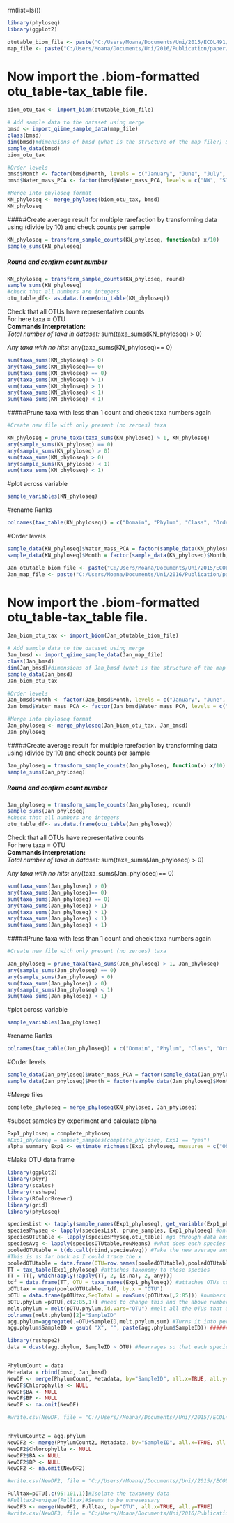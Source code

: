 rm(list=ls())

```r
library(phyloseq)
library(ggplot2)

otutable_biom_file <- paste("C:/Users/Moana/Documents/Uni/2015/ECOL491/All data/data/", "merged_otu_table.biom", sep = "")
map_file <- paste("C:/Users/Moana/Documents/Uni/2016/Publication/paper/", "NotJan.txt", sep = "")

```


# Now import the .biom-formatted otu_table-tax_table file.
```r
biom_otu_tax <- import_biom(otutable_biom_file)

# Add sample data to the dataset using merge
bmsd <- import_qiime_sample_data(map_file)
class(bmsd)
dim(bmsd)#dimensions of bmsd (what is the structure of the map file?) Should match the number of samples and variables
sample_data(bmsd)
biom_otu_tax

#Order levels
bmsd$Month <- factor(bmsd$Month, levels = c("January", "June", "July", "December", "March", "April"))
bmsd$Water_mass_PCA <- factor(bmsd$Water_mass_PCA, levels = c("NW", "STW", "FRONT", "SAW"))

#Merge into phyloseq format
KN_phyloseq <- merge_phyloseq(biom_otu_tax, bmsd)
KN_phyloseq
```

#####Create average result for multiple rarefaction by transforming data using (divide by 10) and check counts per sample
```r
KN_phyloseq = transform_sample_counts(KN_phyloseq, function(x) x/10)
sample_sums(KN_phyloseq)
```

##### Round and confirm count number
```r
KN_phyloseq = transform_sample_counts(KN_phyloseq, round)
sample_sums(KN_phyloseq)
#check that all numbers are integers
otu_table_df<- as.data.frame(otu_table(KN_phyloseq))
```

Check that all OTUs have representative counts  
For here taxa = OTU  
__Commands interpretation:__  
_Total number of taxa in dataset:_ sum(taxa_sums(KN_phyloseq) > 0)   

_Any taxa with no hits:_ any(taxa_sums(KN_phyloseq)== 0)

```r
sum(taxa_sums(KN_phyloseq) > 0)
any(taxa_sums(KN_phyloseq)== 0)
sum(taxa_sums(KN_phyloseq) == 0)
any(taxa_sums(KN_phyloseq) > 1)
sum(taxa_sums(KN_phyloseq) > 1)
any(taxa_sums(KN_phyloseq) < 1)
sum(taxa_sums(KN_phyloseq) < 1)
```

#####Prune taxa with less than 1 count and check taxa numbers again
```r

#Create new file with only present (no zeroes) taxa

KN_phyloseq = prune_taxa(taxa_sums(KN_phyloseq) > 1, KN_phyloseq)
any(sample_sums(KN_phyloseq) == 0)
any(sample_sums(KN_phyloseq) > 0)
sum(taxa_sums(KN_phyloseq) > 0)
any(sample_sums(KN_phyloseq) < 1)
sum(taxa_sums(KN_phyloseq) < 1)
```

#plot across variable
```r
sample_variables(KN_phyloseq)
```

#rename Ranks
```r
colnames(tax_table(KN_phyloseq)) = c("Domain", "Phylum", "Class", "Order", "Family", "Genus", "Species")

```

#Order levels
```r
sample_data(KN_phyloseq)$Water_mass_PCA = factor(sample_data(KN_phyloseq)$Water_mass_PCA, levels = c("NW", "STW", "FRONT", "SAW"))
sample_data(KN_phyloseq)$Month = factor(sample_data(KN_phyloseq)$Month, levels = c("January", "June", "July", "December", "March", "April"))
```

####################################################################################################################

```r

Jan_otutable_biom_file <- paste("C:/Users/Moana/Documents/Uni/2015/ECOL491/All data/data/", "Jan_8000_merged_otu_table.biom", sep = "")
Jan_map_file <- paste("C:/Users/Moana/Documents/Uni/2016/Publication/paper/", "Jan.txt", sep = "")

```


# Now import the .biom-formatted otu_table-tax_table file.
```r
Jan_biom_otu_tax <- import_biom(Jan_otutable_biom_file)

# Add sample data to the dataset using merge
Jan_bmsd <- import_qiime_sample_data(Jan_map_file)
class(Jan_bmsd)
dim(Jan_bmsd)#dimensions of Jan_bmsd (what is the structure of the map file?) Should match the number of samples and variables
sample_data(Jan_bmsd)
Jan_biom_otu_tax

#Order levels
Jan_bmsd$Month <- factor(Jan_bmsd$Month, levels = c("January", "June", "July", "December", "March", "April"))
Jan_bmsd$Water_mass_PCA <- factor(Jan_bmsd$Water_mass_PCA, levels = c("NW", "STW", "FRONT", "SAW"))

#Merge into phyloseq format
Jan_phyloseq <- merge_phyloseq(Jan_biom_otu_tax, Jan_bmsd)
Jan_phyloseq
```

#####Create average result for multiple rarefaction by transforming data using (divide by 10) and check counts per sample
```r
Jan_phyloseq = transform_sample_counts(Jan_phyloseq, function(x) x/10)
sample_sums(Jan_phyloseq)
```

##### Round and confirm count number
```r
Jan_phyloseq = transform_sample_counts(Jan_phyloseq, round)
sample_sums(Jan_phyloseq)
#check that all numbers are integers
otu_table_df<- as.data.frame(otu_table(Jan_phyloseq))
```

Check that all OTUs have representative counts  
For here taxa = OTU  
__Commands interpretation:__  
_Total number of taxa in dataset:_ sum(taxa_sums(Jan_phyloseq) > 0)   

_Any taxa with no hits:_ any(taxa_sums(Jan_phyloseq)== 0)

```r
sum(taxa_sums(Jan_phyloseq) > 0)
any(taxa_sums(Jan_phyloseq)== 0)
sum(taxa_sums(Jan_phyloseq) == 0)
any(taxa_sums(Jan_phyloseq) > 1)
sum(taxa_sums(Jan_phyloseq) > 1)
any(taxa_sums(Jan_phyloseq) < 1)
sum(taxa_sums(Jan_phyloseq) < 1)
```

#####Prune taxa with less than 1 count and check taxa numbers again
```r

#Create new file with only present (no zeroes) taxa

Jan_phyloseq = prune_taxa(taxa_sums(Jan_phyloseq) > 1, Jan_phyloseq)
any(sample_sums(Jan_phyloseq) == 0)
any(sample_sums(Jan_phyloseq) > 0)
sum(taxa_sums(Jan_phyloseq) > 0)
any(sample_sums(Jan_phyloseq) < 1)
sum(taxa_sums(Jan_phyloseq) < 1)
```

#plot across variable
```r
sample_variables(Jan_phyloseq)
```

#rename Ranks
```r
colnames(tax_table(Jan_phyloseq)) = c("Domain", "Phylum", "Class", "Order", "Family", "Genus", "Species")

```

#Order levels
```r
sample_data(Jan_phyloseq)$Water_mass_PCA = factor(sample_data(Jan_phyloseq)$Water_mass_PCA, levels = c("NW", "STW", "FRONT", "SAW"))
sample_data(Jan_phyloseq)$Month = factor(sample_data(Jan_phyloseq)$Month, levels = c("January", "June", "July", "December", "March", "April"))
```

####################################################################################################################

#Merge files
```r
complete_phyloseq = merge_phyloseq(KN_phyloseq, Jan_phyloseq)
```


#subset samples by experiment and calculate alpha
```r
Exp1_phyloseq = complete_phyloseq
#Exp1_phyloseq = subset_samples(complete_phyloseq, Exp1 == "yes")
alpha_summary_Exp1 <- estimate_richness(Exp1_phyloseq, measures = c("Observed", "Shannon")) #gives a tabel of important numbers for when you are writing up

```

##########################################################################################################################

#Make OTU data frame
```r
library(ggplot2)
library(plyr)
library(scales)
library(reshape)
library(RColorBrewer)
library(grid)
library(phyloseq)

speciesList <- tapply(sample_names(Exp1_phyloseq), get_variable(Exp1_phyloseq, "SampleID"), c) #Makes columns of water mass types and says which samles are found there
speciesPhyseq <- lapply(speciesList, prune_samples, Exp1_phyloseq) #only samples that have these species will be kept
speciesOTUtable <- lapply(speciesPhyseq,otu_table) #go through data and extract the information that matches that data
speciesAvg <- lapply(speciesOTUtable,rowMeans) #what does each species contribute to the 100%? percent transformation
pooledOTUtable = t(do.call(rbind,speciesAvg)) #Take the new average and bind it to original document
#This is as far back as I could trace the x
pooledOTUtable = data.frame(OTU=row.names(pooledOTUtable),pooledOTUtable) #converts data to a dataframe (note that this is subsetted!!)
TT = tax_table(Exp1_phyloseq) #attaches taxonomy to those species
TT = TT[, which(apply(!apply(TT, 2, is.na), 2, any))]
tdf = data.frame(TT, OTU = taxa_names(Exp1_phyloseq)) #attaches OTUs to data frame
pOTUtax = merge(pooledOTUtable, tdf, by.x = "OTU")
pOTU = data.frame(pOTUtax,SeqTotal = rowSums(pOTUtax[,2:85])) #numbers show in which columns treatment data is located
pOTU.phylum =pOTU[,c(2:85,1)] #need to change this and the above numbers manually. The 1 refers to the column of taxonomy data
melt.phylum = melt(pOTU.phylum,id.vars="OTU") #melt all the OTUs that are one particular thing into a rank. Still has many observations for each OTU in each water mass
colnames(melt.phylum)[2]="SampleID"
agg.phylum=aggregate(.~OTU+SampleID,melt.phylum,sum) #Turns it into percentages
agg.phylum$SampleID = gsub( "X", "", paste(agg.phylum$SampleID)) ##########THIS IS MY FIX!!!!!!#######################

library(reshape2)
data = dcast(agg.phylum, SampleID ~ OTU) #Rearrages so that each species has a column


PhylumCount = data
Metadata = rbind(bmsd, Jan_bmsd)
NewDF <- merge(PhylumCount, Metadata, by="SampleID", all.x=TRUE, all.y=TRUE)
NewDF$Chlorophylla <- NULL
NewDF$BA <- NULL
NewDF$BP <- NULL
NewDF <- na.omit(NewDF)

#write.csv(NewDF, file = "C://Users//Moana//Documents//Uni//2015//ECOL491//All data//data//S_OTUMetadata.csv", row.names=FALSE)


PhylumCount2 = agg.phylum
NewDF2 <- merge(PhylumCount2, Metadata, by="SampleID", all.x=TRUE, all.y=TRUE)
NewDF2$Chlorophylla <- NULL
NewDF2$BA <- NULL
NewDF2$BP <- NULL
NewDF2 <- na.omit(NewDF2)

#write.csv(NewDF2, file = "C://Users//Moana//Documents//Uni//2015//ECOL491//All data//data//S_OTUMetadataLayout2.csv", row.names=FALSE)

Fulltax=pOTU[,c(95:101,1)]#Isolate the taxonomy data
#Fulltax2=unique(Fulltax)#Seems to be unnesessary
NewDF3 <- merge(NewDF2, Fulltax, by="OTU", all.x=TRUE, all.y=TRUE)
#write.csv(NewDF3, file = "C:/Users/Moana/Documents/Uni/2016/Publication/paper/Fulltaxonomy.csv", row.names=FALSE)


```